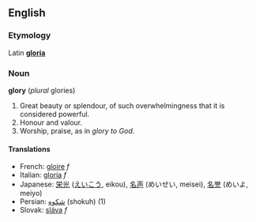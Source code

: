 ==English==
=== Etymology ===
Latin '''[[gloria]]'''

=== Noun ===
'''glory''' (''plural'' glories)
# Great beauty or splendour, of such overwhelmingness that it is considered powerful.
# Honour and valour.
# Worship, praise, as in ''glory to God''.

==== Translations ====
*French: [[gloire]] ''f''
*Italian: [[gloria]] ''f''
*Japanese: [[栄光]] ([[えいこう]], eikou), [[名声]] (めいせい, meisei), [[名誉]] (めいよ, meiyo)
*Persian: [[شکوه]] (shokuh) (1)
*Slovak: [[sláva]] ''f''